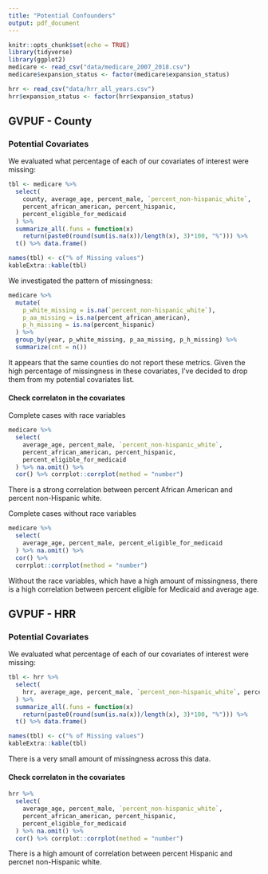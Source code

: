 ```yaml
---
title: "Potential Confounders"
output: pdf_document
---
```


```r
knitr::opts_chunk$set(echo = TRUE)
library(tidyverse)
library(ggplot2)
medicare <- read_csv("data/medicare_2007_2018.csv")
medicare$expansion_status <- factor(medicare$expansion_status)

hrr <- read_csv("data/hrr_all_years.csv")
hrr$expansion_status <- factor(hrr$expansion_status)
```   
## GVPUF - County

### Potential Covariates  
We evaluated what percentage of each of our covariates of interest were missing:  

```r
tbl <- medicare %>% 
  select(
    county, average_age, percent_male, `percent_non-hispanic_white`, 
    percent_african_american, percent_hispanic, 
    percent_eligible_for_medicaid
  ) %>% 
  summarize_all(.funs = function(x) 
    return(paste0(round(sum(is.na(x))/length(x), 3)*100, "%"))) %>% 
  t() %>% data.frame() 

names(tbl) <- c("% of Missing values")
kableExtra::kable(tbl)
```    

We investigated the pattern of missingness:  

```r
medicare %>% 
  mutate(
    p_white_missing = is.na(`percent_non-hispanic_white`),
    p_aa_missing = is.na(percent_african_american),
    p_h_missing = is.na(percent_hispanic)
  ) %>% 
  group_by(year, p_white_missing, p_aa_missing, p_h_missing) %>% 
  summarize(cnt = n())
```   

It appears that the same counties do not report these metrics. Given the high percentage of missingness in these covariates, I've decided to drop them from my potential covariates list.  

#### Check correlaton in the covariates  

Complete cases with race variables

```r
medicare %>% 
  select(
    average_age, percent_male, `percent_non-hispanic_white`, 
    percent_african_american, percent_hispanic, 
    percent_eligible_for_medicaid
  ) %>% na.omit() %>% 
  cor() %>% corrplot::corrplot(method = "number")
```     
There is a strong correlation between percent African American and percent non-Hispanic white.  

Complete cases without race variables

```r
medicare %>% 
  select(
    average_age, percent_male, percent_eligible_for_medicaid
  ) %>% na.omit() %>% 
  cor() %>% 
  corrplot::corrplot(method = "number")
```      
Without the race variables, which have a high amount of missingness, there is a high correlation between percent eligible for Medicaid and average age.  

## GVPUF - HRR

### Potential Covariates  
We evaluated what percentage of each of our covariates of interest were missing:  

```r
tbl <- hrr %>% 
  select(
    hrr, average_age, percent_male, `percent_non-hispanic_white`, percent_african_american, percent_hispanic, percent_eligible_for_medicaid
  ) %>% 
  summarize_all(.funs = function(x) 
    return(paste0(round(sum(is.na(x))/length(x), 3)*100, "%"))) %>% 
  t() %>% data.frame() 

names(tbl) <- c("% of Missing values")
kableExtra::kable(tbl)
```    

There is a very small amount of missingness across this data.  

#### Check correlaton in the covariates  

```r
hrr %>% 
  select(
    average_age, percent_male, `percent_non-hispanic_white`, 
    percent_african_american, percent_hispanic, 
    percent_eligible_for_medicaid
  ) %>% na.omit() %>% 
  cor() %>% corrplot::corrplot(method = "number")
```     
There is a high amount of correlation between percent Hispanic and percnet non-Hispanic white. 

